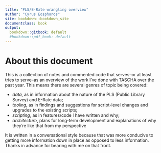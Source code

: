 ```yaml
---
title: "PLS/E-Rate wrangling overview"
author: "Cyrus Eosphoros"
site: bookdown::bookdown_site
documentclass: book
output:
  bookdown::gitbook: default
  #bookdown::pdf_book: default
---
```


# About this document 

This is a collection of notes and commented code that serves--or at least tries to serve--as an overview of the work I've done with TASCHA over the past year. This means there are several genres of topic being covered:

- *data*, as in information about the nature of the PLS (Public Library Survey) and E-Rate data;
- *tooling*, as in findings and suggestions for script-level changes and upgrades to the existing scripts;
- *scripting*, as in features/code I have written and why;
- *architecture*, plans for long-term development and explanations of why they're like that from my perspective 

It is written in a conversational style because that was more conducive to getting more information down in place as opposed to less information. Thanks in advance for bearing with me on that front.



<!-- If you need PDF output, uncomment bookdown::pdf_book above in YAML. You will need a LaTeX installation, e.g., https://yihui.name/tinytex/ -->
